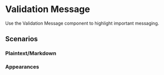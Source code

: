 
<Meta of={ValidationMessageStories} />

# Validation Message

Use the Validation Message component to highlight important messaging.

<Primary />
<Controls />

## Scenarios

### Plaintext/Markdown

<Canvas>
  <Story of={ValidatioMessageStories.Primary} />
</Canvas>
<Canvas>
  <Story of={ValidatioMessageStories.Markdown} />
</Canvas>

### Appearances

<Canvas>
  <Story of={ValidatioMessageStories.Info} />
</Canvas>
<Canvas>
  <Story of={ValidatioMessageStories.Error} />
</Canvas>
<Canvas>
  <Story of={ValidatioMessageStories.Success} />
</Canvas>
<Canvas>
  <Story of={ValidatioMessageStories.Warning} />
</Canvas>
<Canvas>
  <Story of={ValidatioMessageStories.Alert} />
</Canvas>
